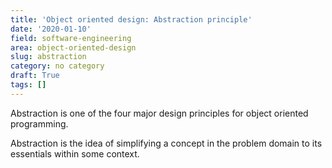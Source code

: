 ```yaml
---
title: 'Object oriented design: Abstraction principle'
date: '2020-01-10'
field: software-engineering
area: object-oriented-design
slug: abstraction
category: no category
draft: True
tags: []
---
```


Abstraction is one of the four major design principles for object oriented programming. 

Abstraction is the idea of simplifying a concept in the problem domain to its essentials within some context.  